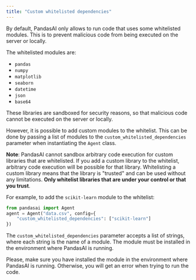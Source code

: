---
title: "Custom whitelisted dependencies"
---

By default, PandasAI only allows to run code that uses some whitelisted modules. This is to prevent malicious code from being executed on the server or locally.

The whitelisted modules are:

- `pandas`
- `numpy`
- `matplotlib`
- `seaborn`
- `datetime`
- `json`
- `base64`

These libraries are sandboxed for security reasons, so that malicious code cannot be executed on the server or locally.

However, it is possible to add custom modules to the whitelist. This can be done by passing a list of modules to the `custom_whitelisted_dependencies` parameter when instantiating the `Agent` class.

**Note**: PandasAI cannot sandbox arbitrary code execution for custom libraries that are whitelisted. If you add a custom library to the whitelist, arbitrary code execution will be possible for that library. Whitelisting a custom library means that the library is "trusted" and can be used without any limitations. **Only whitelist libraries that are under your control or that you trust**.

For example, to add the `scikit-learn` module to the whitelist:

```python
from pandasai import Agent
agent = Agent("data.csv", config={
    "custom_whitelisted_dependencies": ["scikit-learn"]
})
```

The `custom_whitelisted_dependencies` parameter accepts a list of strings, where each string is the name of a module. The module must be installed in the environment where PandasAI is running.

Please, make sure you have installed the module in the environment where PandasAI is running. Otherwise, you will get an error when trying to run the code.
